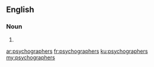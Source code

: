 ==English==

===Noun===
{{head|en|plural}}

# {{plural of|psychographer|lang=en|nocat=1}}

[[ar:psychographers]]
[[fr:psychographers]]
[[ku:psychographers]]
[[my:psychographers]]